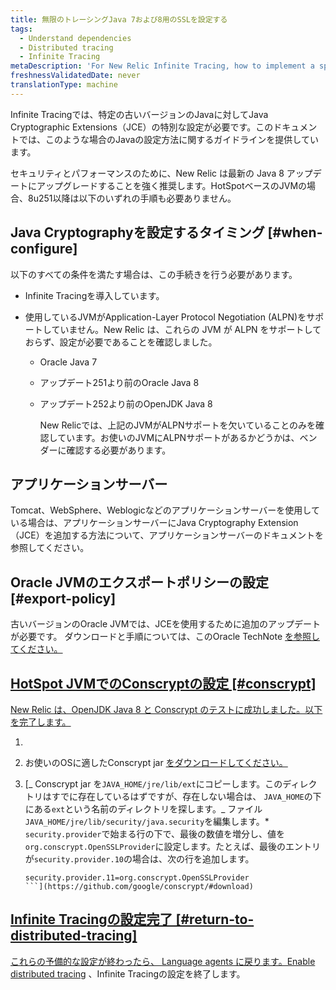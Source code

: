 ```yaml
---
title: 無限のトレーシングJava 7および8用のSSLを設定する
tags:
  - Understand dependencies
  - Distributed tracing
  - Infinite Tracing
metaDescription: 'For New Relic Infinite Tracing, how to implement a special configuration of Java Cryptographic Extensions (JCE) for certain older versions of Java.'
freshnessValidatedDate: never
translationType: machine
---
```


Infinite Tracingでは、特定の古いバージョンのJavaに対してJava Cryptographic Extensions（JCE）の特別な設定が必要です。このドキュメントでは、このような場合のJavaの設定方法に関するガイドラインを提供しています。

<Callout variant="tip">
  セキュリティとパフォーマンスのために、New Relic は最新の Java 8 アップデートにアップグレードすることを強く推奨します。HotSpotベースのJVMの場合、8u251以降は以下のいずれの手順も必要ありません。
</Callout>

## Java Cryptographyを設定するタイミング [#when-configure]

以下のすべての条件を満たす場合は、この手続きを行う必要があります。

* Infinite Tracingを導入しています。

* 使用しているJVMがApplication-Layer Protocol Negotiation (ALPN)をサポートしていません。New Relic は、これらの JVM が ALPN をサポートしておらず、設定が必要であることを確認しました。

  * Oracle Java 7

  * アップデート251より前のOracle Java 8

  * アップデート252より前のOpenJDK Java 8

    <Callout variant="important">
      New Relicでは、上記のJVMがALPNサポートを欠いていることのみを確認しています。お使いのJVMにALPNサポートがあるかどうかは、ベンダーに確認する必要があります。
    </Callout>

## アプリケーションサーバー

Tomcat、WebSphere、Weblogicなどのアプリケーションサーバーを使用している場合は、アプリケーションサーバーにJava Cryptography Extension（JCE）を追加する方法について、アプリケーションサーバーのドキュメントを参照してください。

## Oracle JVMのエクスポートポリシーの設定 [#export-policy]

古いバージョンのOracle JVMでは、JCEを使用するために追加のアップデートが必要です。 ダウンロードと手順については、このOracle TechNote [を参照してください。](https://www.oracle.com/java/technologies/javase-jce-all-downloads.html)

## [HotSpot JVMでのConscryptの設定 \[#conscrypt\]](https://www.oracle.com/java/technologies/javase-jce-all-downloads.html)

[New Relic は、OpenJDK Java 8 と Conscrypt のテストに成功しました。以下を完了します。](https://www.oracle.com/java/technologies/javase-jce-all-downloads.html)

1. [](https://www.oracle.com/java/technologies/javase-jce-all-downloads.html)

2. [](https://www.oracle.com/java/technologies/javase-jce-all-downloads.html)

   [](https://www.oracle.com/java/technologies/javase-jce-all-downloads.html)お使いのOSに適したConscrypt jar [をダウンロードしてください。](https://github.com/google/conscrypt/#download)

   [](https://github.com/google/conscrypt/#download)

3. \[_ Conscrypt jar を`JAVA_HOME/jre/lib/ext`にコピーします。このディレクトリはすでに存在しているはずですが、存在しない場合は、 `JAVA_HOME`の下にある`ext`という名前のディレクトリを探します。_ ファイル`JAVA_HOME/jre/lib/security/java.security`を編集します。\* `security.provider`で始まる行の下で、最後の数値を増分し、値を`org.conscrypt.OpenSSLProvider`に設定します。たとえば、最後のエントリが`security.provider.10`の場合は、次の行を追加します。

   ````
   security.provider.11=org.conscrypt.OpenSSLProvider
   ```](https://github.com/google/conscrypt/#download)
   ````

## [Infinite Tracingの設定完了 \[#return-to-distributed-tracing\]](https://github.com/google/conscrypt/#download)

[これらの予備的な設定が終わったら、 ](https://github.com/google/conscrypt/#download)[Language agents に戻ります。Enable distributed tracing](/docs/understand-dependencies/distributed-tracing/enable-configure/enable-distributed-tracing) 、Infinite Tracingの設定を終了します。
